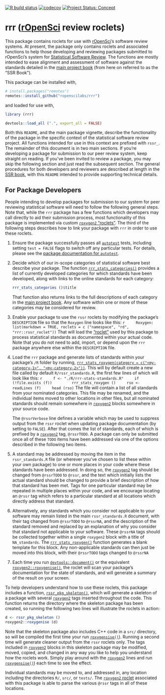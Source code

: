 <!-- badges: start -->
[![R build status](https://github.com/ropenscilabs/rrr/workflows/R-CMD-check/badge.svg)](https://github.com/ropenscilabs/rrr/actions)
[![codecov](https://codecov.io/gh/ropenscilabs/rrr/branch/master/graph/badge.svg)](https://codecov.io/gh/ropenscilabs/rrr)
[![Project Status:
Concept](https://www.repostatus.org/badges/latest/concept.svg)](https://www.repostatus.org/#concept)
<!-- badges: end -->


<!-- README.md is generated from README.Rmd. Please edit that file -->

# rrr ([**r**OpenSci](https://ropensci.org) **r**eview **r**oclets)

This package contains roclets for use with [rOpenSci](https://ropensci.org)'s
software review systems. At present, the package only contains roclets and
associated functions to help those developing and reviewing packages submitted
to rOpenSci's system for [Statistical Software
Review](https://ropenscilabs.github.io/statistical-software-review-book/index.html).
The functions are mostly intended to ease alignment and assessment of software
against the standards detailed in the [main project
book](https://ropenscilabs.github.io/statistical-software-review-book/index.html)
(from here on referred to as the "SSR Book").

This package can be installed with,

```r
# install.packages("remotes")
remotes::install_github("ropenscilabs/rrr")
```

and loaded for use with,
```r
library (rrr)
```
```r
devtools::load_all (".", export_all = FALSE)
```

Both this `README`, and the main package vignette, describe the functionality
of the package in the specific context of the statistical software review
project. All functions intended for use in this context are prefixed with
`rssr_`. The remainder of this document is in two main sections. If you're
developing a package for submission to our peer review system, keep straight on
reading. If you've been invited to review a package, you may skip the following
section and just read the subsequent section. The general procedures for both
developers and reviewers are described at length in the [SSR
book](https://ropenscilabs.github.io/statistical-software-review-book/index.html),
with this `README` intended to provide supporting technical details.

## For Package Developers

People intending to develop packages for submission to our system for peer
reviewing statistical software will need to follow the following general steps.
Note that, while the `rrr` package has a few functions which developers may
call directly to aid their submission process, most functionality of this
package is implemented via custom [`roxygen2`
"roclets"](https://roxygen2.r-lib.org). The third of the following steps
describes how to link your package with `rrr` in order to use these roclets.

1. Ensure the package successfully passes all
   [`autotest`](https://github.com/ropenscilabs/autotest) tests, including
   setting `test = FALSE` flags to switch off any particular tests. For
   details, please see the [package documentation for
   `autotest`](https://ropenscilabs.github.io/autotest/).
2. Decide which of our in-scope categories of statistical software best
   describe your package. The function
   [`rrr_stats_categories()`](https://ropenscilabs.github.io/rrr/reference/rrr_stats_categories.html)
   provides a list of currently developed categories for which standards
   have been developed, along with links to the online standards for each
   category:

    ```r
    rrr_stats_categories ()$title
    ```
    That function also returns links to the full descriptions of each category
    in the [main project
    book](https://ropenscilabs.github.io/statistical-software-review-book/index.html).
    Any software within one or more of these categories may be considered for
    review. 
3. Enable your package to use the `rssr` roclets by modifying the package's
   `DESCRIPTION` file so that the `Roxygen` line looks like this:
    ```r
    Roxygen: list(markdown = TRUE, roclets = c ("namespace", "rd", "rrr::rssr_roclet"))
    ```
    That will load the ["roclet"](https://roxygen2.r-lib.org) used by this
    package to process statistical standards as documented within your actual
    code. Note that you do not need to add, import, or depend upon the `rrr`
    package anywhere else within the `DESCRIPTION` file.
4. Load the `rrr` package and generate lists of standards within your
   package's `/R` folder by running,
   [`rrr_stats_roxygen(category = c("<my-category-1>", "<my-category-2>"))`](https://ropenscilabs.github.io/rrr/reference/rrr_stats_roxygen.html).
   This will by default create a new file called by default
   `R/rssr_standards.R`, the first few lines of which will look like this:
    ```r
    f <- "./R/rrr-stats-standards.R"
    if (!file.exists (f))
        rrr_stats_roxygen ()
    rso <- readLines (f)
    head (rso)
    ```
    The file will contain a list of all standards from your nominated
    categories. This file may be renamed, and the individual items moved to
    other locations in other files, but all nominated standards should remain
    somewhere in [`roxygen2`](https://roxygen2.r-lib.org) blocks somewhere in
    your source code.

    The `@rssrVerbose` line defines a variable which may be used to suppress
    output from the `rssr` roclet when updating package documentation (by
    setting to `FALSE`). After that comes the list of standards, each of which
    is prefixed by a [`roxygen2`](https://roxygen2.r-lib.org) tag, `@rssrTODO`.
    A package can only be submitted once all of these `TODO` items have been
    addressed via one of the options described in the following two items.
5. A standard may be addressed by moving the item in the `rssr_standards.R`
   file (or wherever you've chosen to list these within your own package) to
   one or more places in your code where these standards have been addressed.
   In doing so, the [`roxygen2`](https://roxygen2.r-lib.org) tag should be
   changed from `@rssrTODO` to `@rssr`, and the text which initially lists the
   actual standard should be changed to provide a brief description of how that
   standard has been met. Tags for one particular standard may be repeated in
   multiple places within your code, and we encourage locating an `@rssr` tag
   which refers to a particular standard at all locations which directly
   address that standard.
6. Alternatively, any standards which you consider not applicable to your
   software may remain listed in the main `rssr_standards.R` document, with
   their tag changed from `@rssrTODO` to `@rssrNA`, and the description of the
   standard removed and replaced by an explanation of why you consider that
   standard not applicable to your software. These `@rssrNA` tags should be
   collected together within a single `roxygen2` block with a title of
   `NA_standards`. The
   [`rrr_stats_roxygen()`](https://ropenscilabs.github.io/rrr/reference/rrr_stats_roxygen.html)
   function generates a blank template for this block. Any non-applicable
   standards can then just be moved into this block, with their `@rssrTODO`
   tags changed to `@rssrNA` 
7. Each time you run 
    [`devtools::document()`](https://devtools.r-lib.org/reference/document.html)
    or the equivalent
    [`roxygen2::roxygenise()`](https://roxygen2.r-lib.org/reference/roxygenize.html),
    the roclet will scan your package's documentation for the state of
    standards, and will generate a summary of the result on your screen.

To help developers understand how to use these roclets, this package includes a
function,
[`rssr_pkg_skeleton()`](https://ropenscilabs.github.io/rrr/reference/rssr_pkg_skeleton.html),
which will generate a skeleton of a package with several
[`roxygen2`](https://roxygen2.r-lib.org) tags inserted throughout the code.
This function returns the directory where the skeleton package has been
created, so running the following two lines will illustrate the roclets in
action:

```r
d <- rssr_pkg_skeleton ()
roxygen2::roxygenise (d)
```

Note that the skeleton package also includes C++ code in a `src/` directory, so
will be compiled the first time your run
[`roxygensise()`](https://roxygen2.r-lib.org/reference/roxygenize.html)).
Running a second time will generate cleaner output from the `rssr` roclets
only. The tags included in 
[`roxygen2`](https://roxygen2.r-lib.org/) blocks in this skeleton package may
be modified, moved, copied, and changed in any way you like to help you
understand how the roclets work. Simply play around with the 
[`roxygen2`](https://roxygen2.r-lib.org/) lines and run 
[`roxygensise()`](https://roxygen2.r-lib.org/reference/roxygenize.html)) each
time to see the effect.

Individual standards may be moved to, and addressed in, any location
including the directories `R/`, `src/`, or `tests/`. The [`roxygen2`
roclet](https://roxygen2.r-lib.org) associated with this package is able to
parse the various `@rssr` tags in all of these locations.

